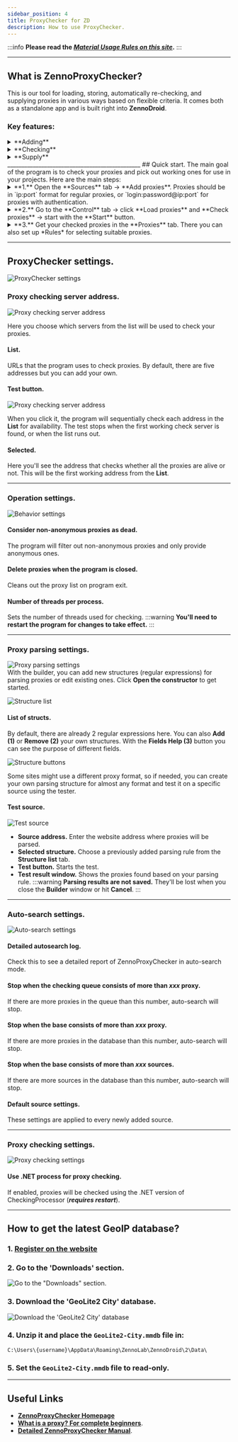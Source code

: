 ```yaml
---
sidebar_position: 4
title: ProxyChecker for ZD
description: How to use ProxyChecker.
---
```


:::info **Please read the [*Material Usage Rules on this site*](../Disclaimer).**
:::
_______________________________________________
## What is **ZennoProxyChecker**?
This is our tool for loading, storing, automatically re-checking, and supplying proxies in various ways based on flexible criteria.
It comes both as a standalone app and is built right into **ZennoDroid**.
### Key features:
<details>
<summary>**Adding**</summary>

You can add proxies in several ways: manually by entering the proxy addresses, or automatically—the program can search for and collect (parse) proxy addresses from web pages or local files with proxy lists.
</details> 

<details>
<summary>**Checking**</summary>

ProxyChecker can check proxies by about 20 parameters, filtering out the risky ones and picking only the best and fastest. You can also check proxies for specific URLs, selecting those that work with certain web resources.
</details> 

<details>
<summary>**Supply**</summary>

You can set up several channels for supplying proxies, so different templates get proxies with different parameters. Proxy lists can also be saved to local files or shared over the network, providing fresh proxies on a schedule.
</details>  
_______________________________________________
## Quick start.
The main goal of the program is to check your proxies and pick out working ones for use in your projects.
Here are the main steps:
<details>
<summary>**1.** Open the **Sources** tab → **Add proxies**.  
Proxies should be in `ip:port` format for regular proxies, or `login:password@ip:port` for proxies with authentication.</summary>

![Quick start. Sources](./assets/ProxyChecker/ProxyCheck_pic01.png)
</details>

<details>
<summary>**2.** Go to the **Control** tab → click **Load proxies** and **Check proxies** → start with the **Start** button.</summary>

![Quick start. Load and check](./assets/ProxyChecker/ProxyCheck_pic02.png)
</details>  

<details>
<summary>**3.** Get your checked proxies in the **Proxies** tab. There you can also set up *Rules* for selecting suitable proxies.</summary>

![Quick start. Proxy list](./assets/ProxyChecker/ProxyCheck_pic03.png)
</details>

_______________________________________________
## ProxyChecker settings.
![ProxyChecker settings](./assets/ProxyChecker/ProxyCheck_pic05.png)
### Proxy checking server address.
![Proxy checking server address](./assets/ProxyChecker/ProxyCheck_pic06.png)  

Here you choose which servers from the list will be used to check your proxies.
#### List.
URLs that the program uses to check proxies. By default, there are five addresses but you can add your own.
#### Test button.  
![Proxy checking server address](./assets/ProxyChecker/ProxyCheck_pic06-1.png)  

When you click it, the program will sequentially check each address in the **List** for availability. The test stops when the first working check server is found, or when the list runs out.
#### Selected.
Here you'll see the address that checks whether all the proxies are alive or not. This will be the first working address from the **List**.
_________________
### Operation settings.
![Behavior settings](./assets/ProxyChecker/ProxyCheck_pic07.png)
#### Consider non-anonymous proxies as dead.
The program will filter out non-anonymous proxies and only provide anonymous ones.
#### Delete proxies when the program is closed.
Cleans out the proxy list on program exit.
#### Number of threads per process.
Sets the number of threads used for checking.
:::warning **You'll need to restart the program for changes to take effect.**
:::  
_______________________________________________
### Proxy parsing settings.
![Proxy parsing settings](./assets/ProxyChecker/ProxyCheck_pic08.png)  
With the builder, you can add new structures (regular expressions) for parsing proxies or edit existing ones. Click **Open the constructor** to get started.

![Structure list](./assets/ProxyChecker/ProxyCheck_pic09.png) 
#### **List of structs**.
By default, there are already 2 regular expressions here. You can also **Add (1)** or **Remove (2)** your own structures. With the **Fields Help (3)** button you can see the purpose of different fields.

![Structure buttons](./assets/ProxyChecker/ProxyCheck_pic10.png)  

Some sites might use a different proxy format, so if needed, you can create your own parsing structure for almost any format and test it on a specific source using the tester.
#### **Test source**.
![Test source](./assets/ProxyChecker/ProxyCheck_pic11.png) 
- **Source address.** Enter the website address where proxies will be parsed.
- **Selected structure.** Choose a previously added parsing rule from the **Structure list** tab.
- **Test button.** Starts the test.
- **Test result window.** Shows the proxies found based on your parsing rule.
:::warning **Parsing results are not saved.**
They'll be lost when you close the **Builder** window or hit **Cancel**.
:::  
_______________________________________________
### Auto-search settings.
![Auto-search settings](./assets/ProxyChecker/ProxyCheck_pic12.png)
#### Detailed autosearch log.
Check this to see a detailed report of ZennoProxyChecker in auto-search mode.
#### Stop when the checking queue consists of more than ***xxx*** proxy.
If there are more proxies in the queue than this number, auto-search will stop.
#### Stop when the base consists of more than ***xxx*** proxy.
If there are more proxies in the database than this number, auto-search will stop.
#### Stop when the base consists of more than ***xxx*** sources.
If there are more sources in the database than this number, auto-search will stop.
#### Default source settings.
These settings are applied to every newly added source.
_________________
### Proxy checking settings.
![Proxy checking settings](./assets/ProxyChecker/ProxyCheck_pic13.png)
#### Use .NET process for proxy checking.
If enabled, proxies will be checked using the .NET version of CheckingProcessor (***requires restart***).
_________________
## How to get the latest GeoIP database?
### 1. [Register on the website](https://www.maxmind.com/en/account/login)
### 2. Go to the 'Downloads' section.
![Go to the "Downloads" section.](./assets/ProxyChecker/ProxyCheck_pic31.png)
### 3. Download the 'GeoLite2 City' database.
![Download the 'GeoLite2 City' database](./assets/ProxyChecker/ProxyCheck_pic32.png)
### 4. Unzip it and place the `GeoLite2-City.mmdb` file in:
`C:\Users\{username}\AppData\Roaming\ZennoLab\ZennoDroid\2\Data\`
### 5. Set the `GeoLite2-City.mmdb` file to read-only.
_________________
## Useful Links
- [**ZennoProxyChecker Homepage**](https://zennolab.com/ru/products/zennoproxychecker/)
- [**What is a proxy? For complete beginners**](https://habr.com/ru/articles/866406/).
- [**Detailed ZennoProxyChecker Manual**](https://zennolab.atlassian.net/wiki/spaces/RU/pages/475365507/ZennoProxyChecker).